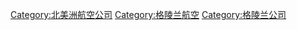 [[Category:北美洲航空公司|Category:北美洲航空公司]]
[[Category:格陵兰航空|Category:格陵兰航空]]
[[Category:格陵兰公司|Category:格陵兰公司]]